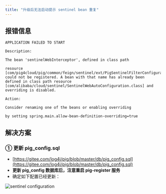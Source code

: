 ```yaml
---
title: "升级后无法启动提示 sentinel bean 重复"
---
```


## 报错信息

```plain
APPLICATION FAILED TO START

Description:

The bean 'sentinelWebInterceptor', defined in class path 

resource [com/pig4cloud/pig/common/feign/sentinel/ext/PigSentinelFilterConfiguration.class], could not be registered. A bean with that name has already been defined in class path resource [com/alibaba/cloud/sentinel/SentinelWebAutoConfiguration.class] and overriding is disabled.

Action:

Consider renaming one of the beans or enabling overriding

by setting spring.main.allow-bean-definition-overriding=true
```

## 解决方案

### ① 更新 pig_config.sql

- [https://gitee.com/log4j/pig/blob/master/db/pig_config.sql](https://gitee.com/log4j/pig/blob/master/db/pig_config.sql)
- **更新 pig_config 数据库后，注意重启 pig-register 服务**
- 确定如下配置已经更新：

![sentinel configuration](/images/1643099641485-bd9266dd-a538-48b8-a707-79ddf20b2f78.png)

